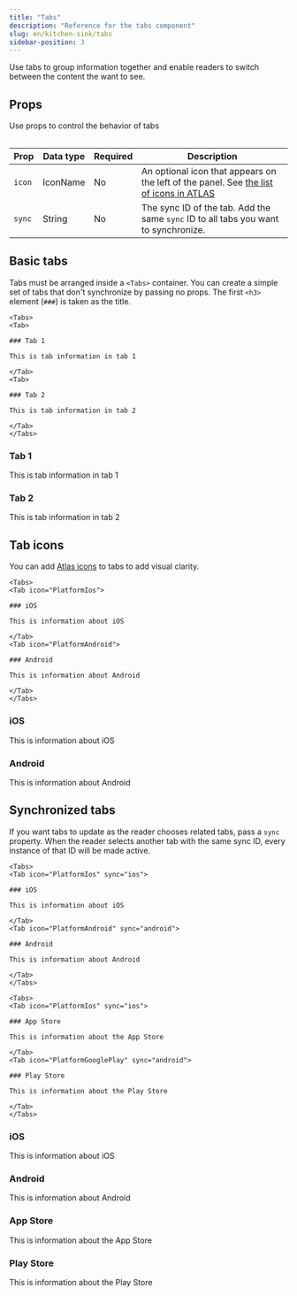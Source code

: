 ```yaml
---
title: "Tabs"
description: "Reference for the tabs component"
slug: en/kitchen-sink/tabs
sidebar-position: 3
---
```


Use tabs to group information together and enable readers to switch between the content the want to see.

## Props

Use props to control the behavior of tabs

<Table>

| Prop   | Data type | Required | Description                                                                                                                                             |
| ------ | --------- | -------- | ------------------------------------------------------------------------------------------------------------------------------------------------------- |
| `icon` | IconName  | No       | An optional icon that appears on the left of the panel. See [the list of icons in ATLAS](https://atlas.adeven.com/docs/components/Icon#available-icons) |
| `sync` | String    | No       | The sync ID of the tab. Add the same `sync` ID to all tabs you want to synchronize.                                                                     |

</Table>

## Basic tabs

Tabs must be arranged inside a `<Tabs>` container. You can create a simple set of tabs that don't synchronize by passing no props. The first `<h3>` element (`###`) is taken as the title.

```mdx
<Tabs>
<Tab>

### Tab 1

This is tab information in tab 1

</Tab>
<Tab>

### Tab 2

This is tab information in tab 2

</Tab>
</Tabs>
```

<Tabs>
<Tab>

### Tab 1

This is tab information in tab 1

</Tab>
<Tab>

### Tab 2

This is tab information in tab 2

</Tab>
</Tabs>

## Tab icons

You can add [Atlas icons](https://atlas.adeven.com/docs/components/Icon#available-icons) to tabs to add visual clarity.

```mdx /icon=\".*\"/
<Tabs>
<Tab icon="PlatformIos">

### iOS

This is information about iOS

</Tab>
<Tab icon="PlatformAndroid">

### Android

This is information about Android

</Tab>
</Tabs>
```

<Tabs>
<Tab icon="PlatformIos">

### iOS

This is information about iOS

</Tab>
<Tab icon="PlatformAndroid">

### Android

This is information about Android

</Tab>
</Tabs>

## Synchronized tabs

If you want tabs to update as the reader chooses related tabs, pass a `sync` property. When the reader selects another tab with the same sync ID, every instance of that ID will be made active.

```mdx /sync=\".*\"/
<Tabs>
<Tab icon="PlatformIos" sync="ios">

### iOS

This is information about iOS

</Tab>
<Tab icon="PlatformAndroid" sync="android">

### Android

This is information about Android

</Tab>
</Tabs>

<Tabs>
<Tab icon="PlatformIos" sync="ios">

### App Store

This is information about the App Store

</Tab>
<Tab icon="PlatformGooglePlay" sync="android">

### Play Store

This is information about the Play Store

</Tab>
</Tabs>
```

<Tabs>
<Tab icon="PlatformIos" sync="ios">

### iOS

This is information about iOS

</Tab>
<Tab icon="PlatformAndroid" sync="android">

### Android

This is information about Android

</Tab>
</Tabs>

<Tabs>
<Tab icon="PlatformIos" sync="ios">

### App Store

This is information about the App Store

</Tab>
<Tab icon="PlatformGooglePlay" sync="android">

### Play Store

This is information about the Play Store

</Tab>
</Tabs>
